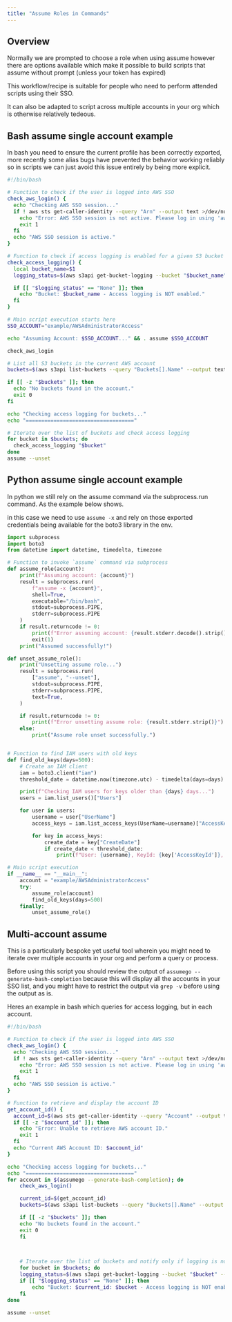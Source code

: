 ```yaml
---
title: "Assume Roles in Commands"
---
```


## Overview

Normally we are prompted to choose a role when using assume however there are options available which make it possible to build scripts that assume without prompt (unless your token has expired)

This workflow/recipe is suitable for people who need to perform attended scripts using their SSO.

It can also be adapted to script across multiple accounts in your org which is otherwise relatively tedeous.



## Bash assume single account example

In bash you need to ensure the current profile has been correctly exported, more recently some alias bugs have prevented the behavior working reliably so in scripts we can just avoid this issue entirely by being more explicit.

```bash
#!/bin/bash

# Function to check if the user is logged into AWS SSO
check_aws_login() {
  echo "Checking AWS SSO session..."
  if ! aws sts get-caller-identity --query "Arn" --output text >/dev/null 2>&1; then
    echo "Error: AWS SSO session is not active. Please log in using 'aws sso login'."
    exit 1
  fi
  echo "AWS SSO session is active."
}

# Function to check if access logging is enabled for a given S3 bucket
check_access_logging() {
  local bucket_name=$1
  logging_status=$(aws s3api get-bucket-logging --bucket "$bucket_name" --query "LoggingEnabled" --output text 2>/dev/null)

  if [[ "$logging_status" == "None" ]]; then
    echo "Bucket: $bucket_name - Access logging is NOT enabled."
  fi
}

# Main script execution starts here
SSO_ACCOUNT="example/AWSAdministratorAccess"

echo "Assuming Account: $SSO_ACCOUNT..." && . assume $SSO_ACCOUNT

check_aws_login

# List all S3 buckets in the current AWS account
buckets=$(aws s3api list-buckets --query "Buckets[].Name" --output text)

if [[ -z "$buckets" ]]; then
  echo "No buckets found in the account."
  exit 0
fi

echo "Checking access logging for buckets..."
echo "==================================="

# Iterate over the list of buckets and check access logging
for bucket in $buckets; do
  check_access_logging "$bucket"
done
assume --unset
```

## Python assume single account example

In python we still rely on the assume command via the subprocess.run command. As the example below shows.

in this case we need to use `assume -x` and rely on those exported credentials being available for the boto3 library in the env.

```Python
import subprocess
import boto3
from datetime import datetime, timedelta, timezone

# Function to invoke `assume` command via subprocess
def assume_role(account):
    print(f"Assuming account: {account}")
    result = subprocess.run(
        f"assume -x {account}",
        shell=True,
        executable="/bin/bash",
        stdout=subprocess.PIPE,
        stderr=subprocess.PIPE
    )
    if result.returncode != 0:
        print(f"Error assuming account: {result.stderr.decode().strip()}")
        exit(1)
    print("Assumed successfully!")

def unset_assume_role():
    print("Unsetting assume role...")
    result = subprocess.run(
        ["assume", "--unset"],
        stdout=subprocess.PIPE,
        stderr=subprocess.PIPE,
        text=True,
    )

    if result.returncode != 0:
        print(f"Error unsetting assume role: {result.stderr.strip()}")
    else:
        print("Assume role unset successfully.")


# Function to find IAM users with old keys
def find_old_keys(days=500):
    # Create an IAM client
    iam = boto3.client("iam")
    threshold_date = datetime.now(timezone.utc) - timedelta(days=days)

    print(f"Checking IAM users for keys older than {days} days...")
    users = iam.list_users()["Users"]

    for user in users:
        username = user["UserName"]
        access_keys = iam.list_access_keys(UserName=username)["AccessKeyMetadata"]

        for key in access_keys:
            create_date = key["CreateDate"]
            if create_date < threshold_date:
                print(f"User: {username}, KeyId: {key['AccessKeyId']}, Created: {create_date}")

# Main script execution
if __name__ == "__main__":
    account = "example/AWSAdministratorAccess"
    try:
        assume_role(account)
        find_old_keys(days=500)
    finally:
        unset_assume_role()
```

## Multi-account assume 

This is a particularly bespoke yet useful tool wherein you might need to iterate over multiple accounts in your org and perform a query or process.

Before using this script you should review the output of `assumego --generate-bash-completion` because this will display all the accounts in your SSO list, and you might have to restrict the output via `grep -v` before using the output as is.

Heres an example in bash which queries for access logging, but in each account.

```bash
#!/bin/bash

# Function to check if the user is logged into AWS SSO
check_aws_login() {
  echo "Checking AWS SSO session..."
  if ! aws sts get-caller-identity --query "Arn" --output text >/dev/null 2>&1; then
    echo "Error: AWS SSO session is not active. Please log in using 'aws sso login'."
    exit 1
  fi
  echo "AWS SSO session is active."
}

# Function to retrieve and display the account ID
get_account_id() {
  account_id=$(aws sts get-caller-identity --query "Account" --output text)
  if [[ -z "$account_id" ]]; then
    echo "Error: Unable to retrieve AWS account ID."
    exit 1
  fi
  echo "Current AWS Account ID: $account_id"
}

echo "Checking access logging for buckets..."
echo "==================================="
for account in $(assumego --generate-bash-completion); do
    check_aws_login()

    current_id=$(get_account_id)
    buckets=$(aws s3api list-buckets --query "Buckets[].Name" --output text)

    if [[ -z "$buckets" ]]; then
    echo "No buckets found in the account."
    exit 0
    fi

    

    # Iterate over the list of buckets and notify only if logging is not enabled
    for bucket in $buckets; do
    logging_status=$(aws s3api get-bucket-logging --bucket "$bucket" --query "LoggingEnabled" --output text 2>/dev/null)
    if [[ "$logging_status" == "None" ]]; then
        echo "Bucket: $current_id: $bucket - Access logging is NOT enabled."
    fi
done

assume --unset
```